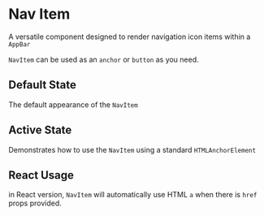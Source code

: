 
<Meta of={NavItemStories} />

# Nav Item

A versatile component designed to render navigation icon items within a `AppBar`

`NavItem` can be used as an `anchor` or `button` as you need.

<Controls />

## Default State

The default appearance of the `NavItem`

<Canvas of={NavItemStories.Default} />

## Active State

Demonstrates how to use the `NavItem` using a standard `HTMLAnchorElement`

<Canvas of={NavItemStories.ActiveState} />

<RenderHtmlMarkup of={NavItemStories.ActiveState} />

## React Usage

in React version, `NavItem` will automatically use HTML `a` when there is `href` props provided.

<Canvas of={NavItemStories.ReactUsageAnchor} />

<RenderHtmlMarkup of={NavItemStories.ReactUsageAnchor} />

<Canvas of={NavItemStories.ReactUsageButton} />
